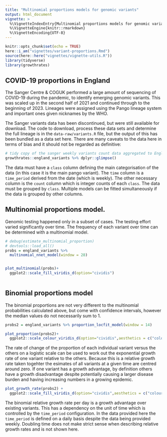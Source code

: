 ```yaml
---
title: "Multinomial proportions models for genomic variants"
output: html_document
vignette: >
  %\VignetteIndexEntry{Multinomial proportions models for genomic variants}
  %\VignetteEngine{knitr::rmarkdown}
  %\VignetteEncoding{UTF-8}
---
```


```r
knitr::opts_chunk$set(echo = TRUE)
here::i_am("vignettes/variant-proportions.Rmd")
source(here::here("vignettes/vignette-utils.R"))
library(tidyverse)
library(growthrates)

```

## COVID-19 proportions in England

The Sanger Centre & COGUK performed a large amount of sequencing of COVID-19 
during the pandemic, to identify emerging genomic variants. This was scaled up in 
the second half of 2021 and continued through to the beginning of 2023. Lineages
were assigned using the Pango lineage system and important ones given nicknames
by the WHO.

The Sanger variants data has been discontinued, but were still available for
download. The code to download, process these data sets and determine the full
lineage is in the `data-raw/variants.R` file, but the output of this has been 
bundled as a data set here. There are many caveats to the data here in terms of 
bias and it should not be regarded as definitive:

```r

# tidy copy of the sanger weekly variants count data aggregated to England level
growthrates::england_variants %>% dplyr::glimpse()

```

The data must have a `class` column defining the main categorisation of the data
(in this case it is the main pango variant). The `time` column is a
`time_period` derived from the date (which is weekly). The other necessary
column is the `count` column which is integer counts of each `class`. The data
must be grouped by `class`. Multiple models can be fitted simultaneously if the
data is grouped by other columns.

## Multinomial proportions model.

Genomic testing happened only in a subset of cases. The testing effort varied 
significantly over time. The frequency of each variant over time can be determined
with a multinomial model.

```r
# debug(estimate_multinomial_proportion)
# devtools::load_all()
probs = england_variants %>% 
  multinomial_nnet_model(window = 28)


plot_multinomial(probs)+
  ggplot2::scale_fill_viridis_d(option="cividis")
  
```

## Binomial proportions model

The binomial proportions are not very different to the multinomial probabilities
calculated above, but come with confidence intervals, however the median values
do not necessarily sum to 1.

```r

probs2 = england_variants %>% proportion_locfit_model(window = 14)

plot_proportion(probs2)+
  ggplot2::scale_colour_viridis_d(option="cividis",aesthetics = c("colour","fill"))

```

The rate of change of the proportion of each individual variant versus the
others on a logistic scale can be used to work out the exponential growth rate
of one variant relative to the others. Because this is a relative growth rate
taken togehter the esimates of all variants at a given time are centred around
zero. If one variant has a growth advantage, by definition others have a growth
disadvantage despite potentially causing a larger disease burden and having
increasing numbers in a growing epidemic.

```r

plot_growth_rate(probs2) +
  ggplot2::scale_fill_viridis_d(option="cividis",aesthetics = c("colour","fill"))

```

The binomial relative growth rate per day is a growth advantage over existing variants.
This has a dependency on the unit of time which is controlled by the `time_period`
configuration. In the data provided here the `time_period` is defined on a daily basis
despite the data being provided weekly. Doubling time does not make strict sense when
describing relative growth rates and is not shown here.


